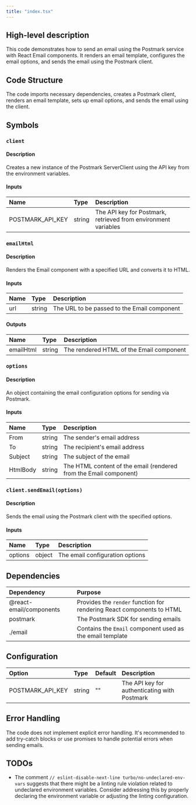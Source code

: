 ```yaml
---
title: "index.tsx"
---
```


## High-level description
This code demonstrates how to send an email using the Postmark service with React Email components. It renders an email template, configures the email options, and sends the email using the Postmark client.

## Code Structure
The code imports necessary dependencies, creates a Postmark client, renders an email template, sets up email options, and sends the email using the client.

## Symbols

### `client`
#### Description
Creates a new instance of the Postmark ServerClient using the API key from the environment variables.

#### Inputs
| Name | Type | Description |
|:-----|:-----|:------------|
| POSTMARK_API_KEY | string | The API key for Postmark, retrieved from environment variables |

### `emailHtml`
#### Description
Renders the Email component with a specified URL and converts it to HTML.

#### Inputs
| Name | Type | Description |
|:-----|:-----|:------------|
| url | string | The URL to be passed to the Email component |

#### Outputs
| Name | Type | Description |
|:-----|:-----|:------------|
| emailHtml | string | The rendered HTML of the Email component |

### `options`
#### Description
An object containing the email configuration options for sending via Postmark.

#### Inputs
| Name | Type | Description |
|:-----|:-----|:------------|
| From | string | The sender's email address |
| To | string | The recipient's email address |
| Subject | string | The subject of the email |
| HtmlBody | string | The HTML content of the email (rendered from the Email component) |

### `client.sendEmail(options)`
#### Description
Sends the email using the Postmark client with the specified options.

#### Inputs
| Name | Type | Description |
|:-----|:-----|:------------|
| options | object | The email configuration options |

## Dependencies
| Dependency | Purpose |
|:-----------|:--------|
| @react-email/components | Provides the `render` function for rendering React components to HTML |
| postmark | The Postmark SDK for sending emails |
| ./email | Contains the `Email` component used as the email template |

## Configuration
| Option | Type | Default | Description |
|:-------|:-----|:--------|:------------|
| POSTMARK_API_KEY | string | "" | The API key for authenticating with Postmark |

## Error Handling
The code does not implement explicit error handling. It's recommended to add try-catch blocks or use promises to handle potential errors when sending emails.

## TODOs
- The comment `// eslint-disable-next-line turbo/no-undeclared-env-vars` suggests that there might be a linting rule violation related to undeclared environment variables. Consider addressing this by properly declaring the environment variable or adjusting the linting configuration.